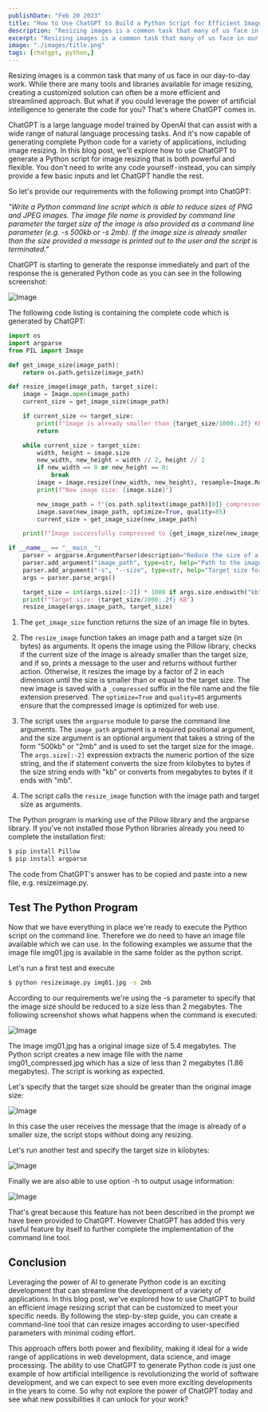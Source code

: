 ```yaml
---
publishDate: "Feb 20 2023"
title: "How to Use ChatGPT to Build a Python Script for Efficient Image Resizing"
description: "Resizing images is a common task that many of us face in our day-to-day work. While there are many tools and libraries available for image resizing, creating a customized solution can often be a more efficient and streamlined approach. But what if you could leverage the power of artificial intelligence to generate the code for you? That's where ChatGPT comes in."
excerpt: "Resizing images is a common task that many of us face in our day-to-day work. While there are many tools and libraries available for image resizing, creating a customized solution can often be a more efficient and streamlined approach. But what if you could leverage the power of artificial intelligence to generate the code for you? That's where ChatGPT comes in."
image: "./images/title.png"
tags: [chatgpt, python,]
---
```


Resizing images is a common task that many of us face in our day-to-day work. While there are many tools and libraries available for image resizing, creating a customized solution can often be a more efficient and streamlined approach. But what if you could leverage the power of artificial intelligence to generate the code for you? That's where ChatGPT comes in.

ChatGPT is a large language model trained by OpenAI that can assist with a wide range of natural language processing tasks. And it's now capable of generating complete Python code for a variety of applications, including image resizing. In this blog post, we'll explore how to use ChatGPT to generate a Python script for image resizing that is both powerful and flexible. You don't need to write any code yourself - instead, you can simply provide a few basic inputs and let ChatGPT handle the rest.

So let's provide our requirements with the following prompt into ChatGPT:

_"Write a Python command line script which is able to reduce sizes of PNG and JPEG images. The image file name is provided by command line parameter the target size of the image is also provided as a command line parameter (e.g. -s 500kb or -s 2mb). If the image size is already smaller than the size provided a message is printed out to the user and the script is terminated."_

ChatGPT is starting to generate the response immediately and part of the response the is generated Python code as you can see in the following screenshot:

![Image](images/10.png)

The following code listing is containing the complete code which is generated by ChatGPT:

```py
import os
import argparse
from PIL import Image

def get_image_size(image_path):
    return os.path.getsize(image_path)

def resize_image(image_path, target_size):
    image = Image.open(image_path)
    current_size = get_image_size(image_path)

    if current_size <= target_size:
        print(f"Image is already smaller than {target_size/1000:.2f} KB")
        return

    while current_size > target_size:
        width, height = image.size
        new_width, new_height = width // 2, height // 2
        if new_width == 0 or new_height == 0:
            break
        image = image.resize((new_width, new_height), resample=Image.Resampling.LANCZOS)
        print(f"New image size: {image.size}")

        new_image_path = f"{os.path.splitext(image_path)[0]}_compressed{os.path.splitext(image_path)[1]}"
        image.save(new_image_path, optimize=True, quality=85)
        current_size = get_image_size(new_image_path)

    print(f"Image successfully compressed to {get_image_size(new_image_path)/1000:.2f} KB")

if __name__ == "__main__":
    parser = argparse.ArgumentParser(description="Reduce the size of a PNG or JPEG image")
    parser.add_argument("image_path", type=str, help="Path to the image file")
    parser.add_argument("-s", "--size", type=str, help="Target size for the image (e.g. 500kb, 2mb)")
    args = parser.parse_args()

    target_size = int(args.size[:-2]) * 1000 if args.size.endswith("kb") else int(args.size[:-2]) * 1000000
    print(f"Target size: {target_size/1000:.2f} KB")
    resize_image(args.image_path, target_size)
```

1. The `get_image_size` function returns the size of an image file in bytes.

2. The `resize_image` function takes an image path and a target size (in bytes) as arguments. It opens the image using the Pillow library, checks if the current size of the image is already smaller than the target size, and if so, prints a message to the user and returns without further action. Otherwise, it resizes the image by a factor of 2 in each dimension until the size is smaller than or equal to the target size. The new image is saved with a `_compressed` suffix in the file name and the file extension preserved. The `optimize=True` and `quality=85` arguments ensure that the compressed image is optimized for web use.

3. The script uses the `argparse` module to parse the command line arguments. The `image_path` argument is a required positional argument, and the size argument is an optional argument that takes a string of the form "500kb" or "2mb" and is used to set the target size for the image. The `args.size[:-2]` expression extracts the numeric portion of the size string, and the if statement converts the size from kilobytes to bytes if the size string ends with "kb" or converts from megabytes to bytes if it ends with "mb".

4. The script calls the `resize_image` function with the image path and target size as arguments.

The Python program is marking use of the Pillow library and the argparse library. If you've not installed those Python libraries already you need to complete the installation first:

```bash
$ pip install Pillow
$ pip install argparse
```

The code from ChatGPT's answer has to be copied and paste into a new file, e.g. resizeimage.py.

## Test The Python Program

Now that we have everything in place we're ready to execute the Python script on the command line. Therefore we do need to have an image file available which we can use. In the following examples we assume that the image file img01.jpg is available in the same folder as the python script.

Let's run a first test and execute

```bash
$ python resizeimage.py img01.jpg -s 2mb
```

According to our requirements we're using the -s parameter to specify that the image size should be reduced to a size less than 2 megabytes. The following screenshot shows what happens when the command is executed:

![Image](images/20.png)

The image img01.jpg has a original image size of 5.4 megabytes. The Python script creates a new image file with the name img01_compressed.jpg which has a size of less than 2 megabytes (1.86 megabytes). The script is working as expected.

Let's specify that the target size should be greater than the original image size:

![Image](images/30.png)

In this case the user receives the message that the image is already of a smaller size, the script stops without doing any resizing.

Let's run another test and specify the target size in kilobytes:

![Image](images/40.png)

Finally we are also able to use option -h to output usage information:

![Image](images/50.png)

That's great because this feature has not been described in the prompt we have been provided to ChatGPT. However ChatGPT has added this very useful feature by itself to further complete the implementation of the command line tool.

## Conclusion

Leveraging the power of AI to generate Python code is an exciting development that can streamline the development of a variety of applications. In this blog post, we've explored how to use ChatGPT to build an efficient image resizing script that can be customized to meet your specific needs. By following the step-by-step guide, you can create a command-line tool that can resize images according to user-specified parameters with minimal coding effort.

This approach offers both power and flexibility, making it ideal for a wide range of applications in web development, data science, and image processing. The ability to use ChatGPT to generate Python code is just one example of how artificial intelligence is revolutionizing the world of software development, and we can expect to see even more exciting developments in the years to come. So why not explore the power of ChatGPT today and see what new possibilities it can unlock for your work?